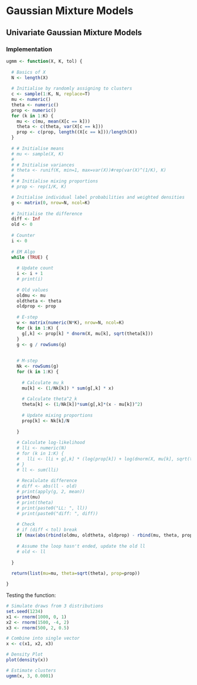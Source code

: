 # Gaussian Mixture Models

## Univariate Gaussian Mixture Models

<!-- Discussion of the model goes here -->


### Implementation

```r

ugmm <- function(X, K, tol) {
  
  # Basics of X
  N <- length(X)
  
  # Initialise by randomly assigning to clusters
  c <- sample(1:K, N, replace=T)
  mu <- numeric()
  theta <- numeric()
  prop <- numeric()
  for (k in 1:K) {
    mu <- c(mu, mean(X[c == k]))
    theta <- c(theta, var(X[c == k]))
    prop <- c(prop, length((X[c == k]))/length(X))
  }
  
  # # Initialise means
  # mu <- sample(X, K)
  # 
  # # Initialise variances
  # theta <- runif(K, min=1, max=var(X))#rep(var(X)^(1/K), K)
  # 
  # # Initialise mixing proportions
  # prop <- rep(1/K, K)

  # Initialise individual label probabilities and weighted densities
  g <- matrix(0, nrow=N, ncol=K)
  
  # Initialise the difference
  diff <- Inf
  old <- 0
  
  # Counter
  i <- 0
  
  # EM Algo
  while (TRUE) {
    
    # Update count
    i <- i + 1
    # print(i)
    
    # Old values
    oldmu <- mu
    oldtheta <- theta
    oldprop <- prop
    
    # E-step
    w <- matrix(numeric(N*K), nrow=N, ncol=K)
    for (k in 1:K) {
      g[,k] <- prop[k] * dnorm(X, mu[k], sqrt(theta[k]))
    }
    g <- g / rowSums(g)
    
    
    # M-step
    Nk <- rowSums(g)
    for (k in 1:K) {
      
      # Calculate mu_k
      mu[k] <- (1/Nk[k]) * sum(g[,k] * x)
      
      # Calculate theta^2_k
      theta[k] <- (1/Nk[k])*sum(g[,k]*(x - mu[k])^2)
      
      # Update mixing proportions
      prop[k] <- Nk[k]/N
      
    }
    
    # Calculate log-likelihood
    # lli <- numeric(N)
    # for (k in 1:K) {
    #   lli <- lli + g[,k] * (log(prop[k]) + log(dnorm(X, mu[k], sqrt(theta[k]))))
    # }
    # ll <- sum(lli)
    
    # Recalulate difference
    # diff <- abs(ll - old)
    # print(apply(g, 2, mean))
    print(mu)
    # print(theta)
    # print(paste0("LL: ", ll))
    # print(paste0("diff: ", diff))
    
    # Check
    # if (diff < tol) break
    if (max(abs(rbind(oldmu, oldtheta, oldprop) - rbind(mu, theta, prop))) < tol) break
    
    # Assume the loop hasn't ended, update the old ll
    # old <- ll
    
  }
  
  return(list(mu=mu, theta=sqrt(theta), prop=prop))

}


```

Testing the function:

```r

# Simulate draws from 3 distributions
set.seed(1234)
x1 <- rnorm(1000, 0, 1)
x2 <- rnorm(1500, -4, 2)
x3 <- rnorm(500, 2, 0.5)

# Combine into single vector
x <- c(x1, x2, x3)

# Density Plot
plot(density(x))

# Estimate clusters
ugmm(x, 3, 0.0001)

```
